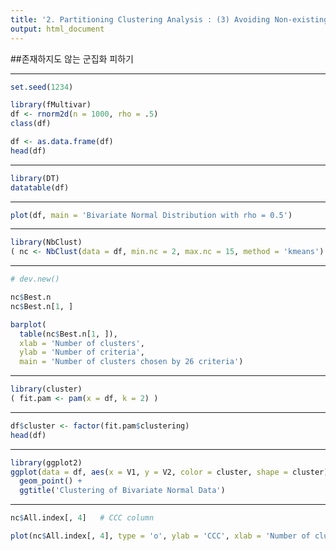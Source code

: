 ---
title: '2. Partitioning Clustering Analysis : (3) Avoiding Non-existing Clusters'
output: html_document
---

##존재하지도 않는 군집화 피하기

---

```{r eval=TRUE, include=TRUE, echo=TRUE, message=FALSE, warning=FALSE}

set.seed(1234)

library(fMultivar)
df <- rnorm2d(n = 1000, rho = .5)
class(df)

df <- as.data.frame(df)
head(df)
```

----

```{r eval=TRUE, include=TRUE, echo=TRUE, message=FALSE, warning=FALSE}
library(DT)
datatable(df)
```

---

```{r eval=TRUE, include=TRUE, echo=TRUE, message=FALSE, warning=FALSE}

plot(df, main = 'Bivariate Normal Distribution with rho = 0.5')
```

---

```{r eval=TRUE, include=TRUE, echo=TRUE, message=FALSE, warning=FALSE}

library(NbClust)
( nc <- NbClust(data = df, min.nc = 2, max.nc = 15, method = 'kmeans') )
```

---

```{r eval=TRUE, include=TRUE, echo=TRUE, message=FALSE, warning=FALSE}

# dev.new()

nc$Best.n
nc$Best.n[1, ]

barplot(
  table(nc$Best.n[1, ]), 
  xlab = 'Number of clusters', 
  ylab = 'Number of criteria', 
  main = 'Number of clusters chosen by 26 criteria')
```

---

```{r eval=TRUE, include=TRUE, echo=TRUE, message=FALSE, warning=FALSE}

library(cluster)
( fit.pam <- pam(x = df, k = 2) )
```

---

```{r eval=TRUE, include=TRUE, echo=TRUE, message=FALSE, warning=FALSE}

df$cluster <- factor(fit.pam$clustering)
head(df)
```

---

```{r eval=TRUE, include=TRUE, echo=TRUE, message=FALSE, warning=FALSE}

library(ggplot2)
ggplot(data = df, aes(x = V1, y = V2, color = cluster, shape = cluster)) + 
  geom_point() + 
  ggtitle('Clustering of Bivariate Normal Data')
```

---

```{r eval=TRUE, include=TRUE, echo=TRUE, message=FALSE, warning=FALSE}
nc$All.index[, 4]   # CCC column

plot(nc$All.index[, 4], type = 'o', ylab = 'CCC', xlab = 'Number of clusters', col = 'blue')
```

